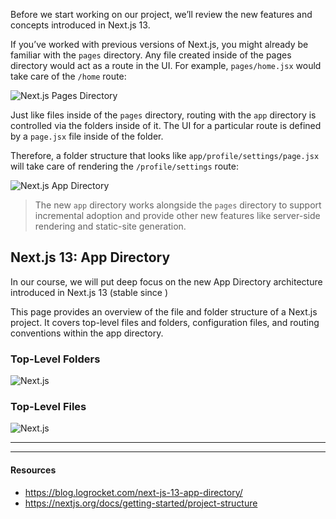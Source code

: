Before we start working on our project, we’ll review the new features and concepts introduced in Next.js 13.

If you’ve worked with previous versions of Next.js, you might already be familiar with the `pages` directory. Any file created inside of the pages directory would act as a route in the UI. For example, `pages/home.jsx` would take care of the `/home` route:

![Next.js Pages Directory](public/images/pages-dir.png)

Just like files inside of the `pages` directory, routing with the `app` directory is controlled via the folders inside of it. The UI for a particular route is defined by a `page.jsx` file inside of the folder.

Therefore, a folder structure that looks like `app/profile/settings/page.jsx` will take care of rendering the `/profile/settings` route:

![Next.js App Directory](public/images/app-dir.png)

> The new `app` directory works alongside the `pages` directory to support incremental adoption and provide other new features like server-side rendering and static-site generation.

## Next.js 13: App Directory

In our course, we will put deep focus on the new App Directory architecture introduced in Next.js 13 (stable since )

This page provides an overview of the file and folder structure of a Next.js project. It covers top-level files and folders, configuration files, and routing conventions within the app directory.

### Top-Level Folders

![Next.js](public/images/top-level-folders.png)

### Top-Level Files

![Next.js](public/images/top-level-files.png)

---

---

#### Resources

- https://blog.logrocket.com/next-js-13-app-directory/
- https://nextjs.org/docs/getting-started/project-structure
